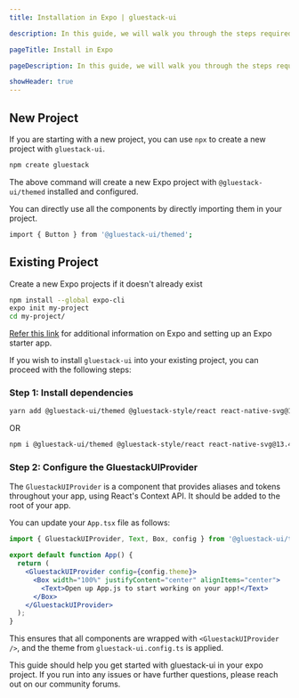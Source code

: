 ```yaml
---
title: Installation in Expo | gluestack-ui

description: In this guide, we will walk you through the steps required to add gluestack-ui to your Expo project.

pageTitle: Install in Expo

pageDescription: In this guide, we will walk you through the steps required to add gluestack-ui to your Expo project.

showHeader: true
---
```




<Meta title="Guides/Install in Expo" />

## New Project

If you are starting with a new project, you can use `npx` to create a new project with `gluestack-ui`.

```bash
npm create gluestack
```

The above command will create a new Expo project with `@gluestack-ui/themed` installed and configured.

You can directly use all the components by directly importing them in your project.

```bash
import { Button } from '@gluestack-ui/themed';
```

## Existing Project

Create a new Expo projects if it doesn't already exist

```bash
npm install --global expo-cli
expo init my-project
cd my-project/
```

[Refer this link](https://docs.expo.dev/index.html) for additional information on Expo and setting up an Expo starter app.

If you wish to install `gluestack-ui` into your existing project, you can proceed with the following steps:

### Step 1: Install dependencies

```bash
yarn add @gluestack-ui/themed @gluestack-style/react react-native-svg@13.4.0
```

OR

```bash
npm i @gluestack-ui/themed @gluestack-style/react react-native-svg@13.4.0
```

### Step 2: Configure the GluestackUIProvider

The `GluestackUIProvider` is a component that provides aliases and tokens throughout your app, using React's Context API. It should be added to the root of your app.

You can update your `App.tsx` file as follows:

```jsx
import { GluestackUIProvider, Text, Box, config } from '@gluestack-ui/themed';

export default function App() {
  return (
    <GluestackUIProvider config={config.theme}>
      <Box width="100%" justifyContent="center" alignItems="center">
        <Text>Open up App.js to start working on your app!</Text>
      </Box>
    </GluestackUIProvider>
  );
}
```

This ensures that all components are wrapped with `<GluestackUIProvider />`, and the theme from `gluestack-ui.config.ts` is applied.

This guide should help you get started with gluestack-ui in your expo project. If you run into any issues or have further questions, please reach out on our community forums.
